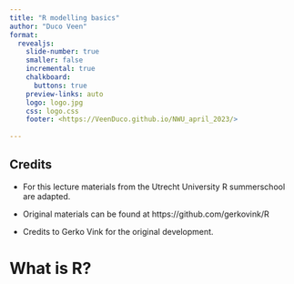 ```yaml
---
title: "R modelling basics"
author: "Duco Veen"
format: 
  revealjs:
    slide-number: true
    smaller: false
    incremental: true
    chalkboard: 
      buttons: true
    preview-links: auto
    logo: logo.jpg
    css: logo.css
    footer: <https://VeenDuco.github.io/NWU_april_2023/>
    
---
```


## Credits {.smaller}
::: {.nonincremental}
- For this lecture materials from the Utrecht University R summerschool are adapted. 

- Original materials can be found at https://github.com/gerkovink/R

- Credits to Gerko Vink for the original development. 
:::
# What is R?
